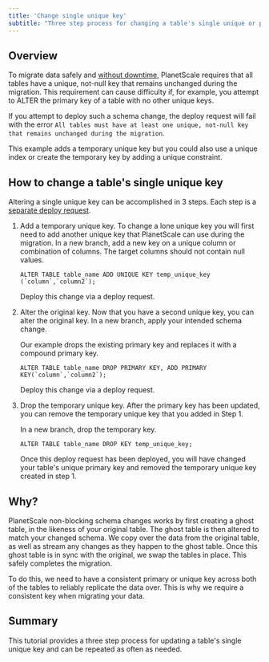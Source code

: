 ```yaml
---
title: 'Change single unique key'
subtitle: "Three step process for changing a table's single unique or primary key"
---
```


## Overview

To migrate data safely and [without downtime](/docs/concepts/nonblocking-schema-changes), PlanetScale requires that all tables have a unique, not-null key that remains unchanged during the migration. This requirement can cause difficulty if, for example, you attempt to ALTER the primary key of a table with no other unique keys.

If you attempt to deploy such a schema change, the deploy request will fail with the error `All tables must have at least one unique, not-null key that remains unchanged during the migration`.

<InfoBlock type="note">
  This example adds a temporary unique key but you could also use a unique index
  or create the temporary key by adding a unique constraint.
</InfoBlock>

## How to change a table's single unique key

Altering a single unique key can be accomplished in 3 steps. Each step is a [separate deploy request](/docs/concepts/branching#deploying-branches).

1. Add a temporary unique key. To change a lone unique key you will first need to add another unique key that PlanetScale can use during the migration. In a new branch, add a new key on a unique column or combination of columns. The target columns should not contain null values.

   ```
   ALTER TABLE table_name ADD UNIQUE KEY temp_unique_key (`column`,`column2`);
   ```

   Deploy this change via a deploy request.

2. Alter the original key. Now that you have a second unique key, you can alter the original key. In a new branch, apply your intended schema change.

   Our example drops the existing primary key and replaces it with a compound primary key.

   ```
   ALTER TABLE table_name DROP PRIMARY KEY, ADD PRIMARY KEY(`column`,`column2`);
   ```

   Deploy this change via a deploy request.

3. Drop the temporary unique key. After the primary key has been updated, you can remove the temporary unique key that you added in Step 1.

   In a new branch, drop the temporary key.

   ```
   ALTER TABLE table_name DROP KEY temp_unique_key;
   ```

   Once this deploy request has been deployed, you will have changed your table's unique primary key and removed the temporary unique key created in step 1.

## Why?

PlanetScale non-blocking schema changes works by first creating a ghost table, in the likeness of your original table. The ghost table is then altered to match your changed schema.
We copy over the data from the original table, as well as stream any changes as they happen to the ghost table. Once this ghost table is in sync with the original, we swap the tables in place. This safely completes the migration.

To do this, we need to have a consistent primary or unique key across both of the tables to reliably replicate the data over. This is why we require a consistent key when migrating your data.

## Summary

This tutorial provides a three step process for updating a table's single unique key and can be repeated as often as needed.

